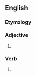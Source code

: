 ==English==

===Etymology===
{{suffix|sound|est|lang=en}}

===Adjective===
{{head|en|adjective superlative form}}

# {{en-superlative of|sound}}

===Verb===
{{head|en|verb form}}

# {{en-archaic second-person singular of|sound}}